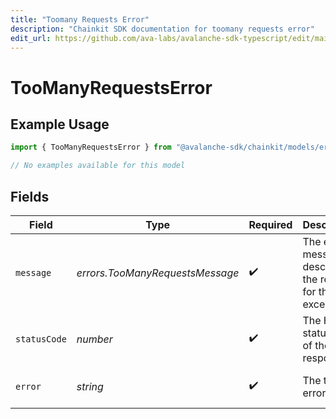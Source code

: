 ```yaml
---
title: "Toomany Requests Error"
description: "Chainkit SDK documentation for toomany requests error"
edit_url: https://github.com/ava-labs/avalanche-sdk-typescript/edit/main/chainkit/docs/models/errors/toomanyrequestserror.md
---
```


# TooManyRequestsError

## Example Usage

```typescript
import { TooManyRequestsError } from "@avalanche-sdk/chainkit/models/errors";

// No examples available for this model
```

## Fields

| Field                                                     | Type                                                      | Required                                                  | Description                                               | Example                                                   |
| --------------------------------------------------------- | --------------------------------------------------------- | --------------------------------------------------------- | --------------------------------------------------------- | --------------------------------------------------------- |
| `message`                                                 | *errors.TooManyRequestsMessage*                           | :heavy_check_mark:                                        | The error message describing the reason for the exception |                                                           |
| `statusCode`                                              | *number*                                                  | :heavy_check_mark:                                        | The HTTP status code of the response                      | 429                                                       |
| `error`                                                   | *string*                                                  | :heavy_check_mark:                                        | The type of error                                         | Too Many Requests                                         |
